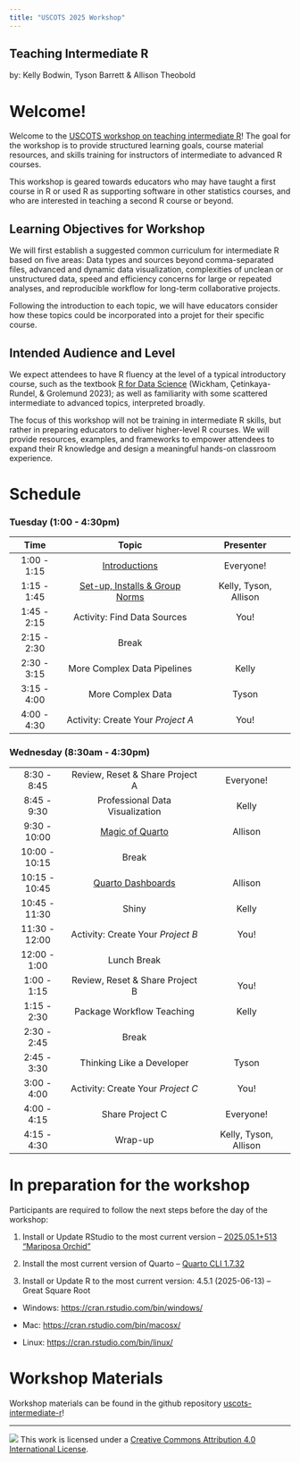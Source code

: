 ```yaml
---
title: "USCOTS 2025 Workshop"
---
```


## Teaching Intermediate R

by: Kelly Bodwin, Tyson Barrett & Allison Theobold

# Welcome!

Welcome to the [USCOTS workshop on teaching intermediate R](https://www.causeweb.org/cause/uscots/uscots25/program/workshops/w01)! The goal for the workshop is to provide structured learning goals, course material resources, and skills training for instructors of intermediate to advanced R courses.

This workshop is geared towards educators who may have taught a first course in R or used R as supporting software in other statistics courses, and who are interested in teaching a second R course or beyond.

## Learning Objectives for Workshop

We will first establish a suggested common curriculum for intermediate R based on five areas: Data types and sources beyond comma-separated files, advanced and dynamic data visualization, complexities of unclean or unstructured data, speed and efficiency concerns for large or repeated analyses, and reproducible workflow for long-term collaborative projects.

Following the introduction to each topic, we will have educators consider how these topics could be incorporated into a projet for their specific course.

## Intended Audience and Level

We expect attendees to have R fluency at the level of a typical introductory course, such as the textbook [R for Data Science](https://r4ds.hadley.nz/) (Wickham, Çetinkaya-Rundel, & Grolemund 2023); as well as familiarity with some scattered intermediate to advanced topics, interpreted broadly.

The focus of this workshop will not be training in intermediate R skills, but rather in preparing educators to deliver higher-level R courses. We will provide resources, examples, and frameworks to empower attendees to expand their R knowledge and design a meaningful hands-on classroom experience.

# Schedule

### **Tuesday (1:00 - 4:30pm)**

|    Time     |               Topic               |       Presenter       |
|:-----------:|:---------------------------------:|:---------------------:|
| 1:00 - 1:15 |           [Introductions](materials/00-introductions.qmd)           |       Everyone!       |
| 1:15 - 1:45 |  [Set-up, Installs & Group Norms](materials/01-setup-installs.qmd)   | Kelly, Tyson, Allison |
| 1:45 - 2:15 |    Activity: Find Data Sources    |         You!          |
| 2:15 - 2:30 |               Break               |                       |
| 2:30 - 3:15 |    More Complex Data Pipelines    |         Kelly         |
| 3:15 - 4:00 |         More Complex Data         |         Tyson         |
| 4:00 - 4:30 | Activity: Create Your *Project A* |         You!          |

### **Wednesday (8:30am - 4:30pm)**

|               |                                    |                       |
|:-------------:|:----------------------------------:|:---------------------:|
|  8:30 - 8:45  |  Review, Reset & Share Project A   |       Everyone!       |
|  8:45 - 9:30  |  Professional Data Visualization   |         Kelly         |
| 9:30 - 10:00  |          [Magic of Quarto](materials/05-quarto-projects-websites.qmd)           |        Allison        |
| 10:00 - 10:15 |               Break                |                       |
| 10:15 - 10:45 |         [Quarto Dashboards](materials/06-quarto-dashboards.qmd)          |        Allison        |
| 10:45 - 11:30 |               Shiny                |         Kelly         |
| 11:30 - 12:00 | Activity: Create Your *Project B*  |         You!          |
| 12:00 - 1:00  |            Lunch Break             |                       |
|  1:00 - 1:15  |  Review, Reset & Share Project B   |         You!          |
|  1:15 - 2:30  |     Package Workflow Teaching      |         Kelly         |
|  2:30 - 2:45  |               Break                |                       |
|  2:45 - 3:30  |     Thinking Like a Developer      |         Tyson         |
|  3:00 - 4:00  | Activity: Create Your *Project C*  |         You!          |
|  4:00 - 4:15  |          Share Project C           |       Everyone!       |
|  4:15 - 4:30  |              Wrap-up               | Kelly, Tyson, Allison |

# In preparation for the workshop

Participants are required to follow the next steps before the day of the workshop:

1.  Install or Update RStudio to the most current version -- [2025.05.1+513 "Mariposa Orchid"](https://posit.co/download/rstudio-desktop/)

2.  Install the most current version of Quarto -- [Quarto CLI 1.7.32](https://quarto.org/docs/get-started/)

3.  Install or Update R to the most current version: 4.5.1 (2025-06-13) -- Great Square Root

-   Windows: <https://cran.rstudio.com/bin/windows/>

-   Mac: <https://cran.rstudio.com/bin/macosx/>

-   Linux: <https://cran.rstudio.com/bin/linux/>

# Workshop Materials

Workshop materials can be found in the github repository [uscots-intermediate-r](https://github.com/atheobold/uscots-intermediate-r)!

<!-- # After the Workshop -->

<!-- Feel free to parooze the [list of Quarto docs and presentations](resources/resource-list.qmd) we have used in our statisics courses. Many of these documents are from the first week of classes, so they could give you an idea of how you might want to introduce your students to Quarto!  -->

------------------------------------------------------------------------

![](https://i.creativecommons.org/l/by/4.0/88x31.png) This work is licensed under a [Creative Commons Attribution 4.0 International License](https://creativecommons.org/licenses/by/4.0/).
